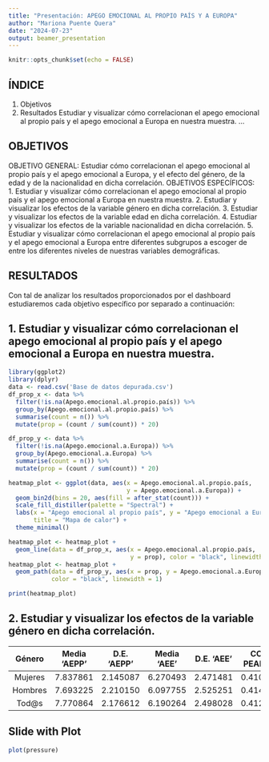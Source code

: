```yaml
---
title: "Presentación: APEGO EMOCIONAL AL PROPIO PAÍS Y A EUROPA"
author: "Mariona Puente Quera"
date: "2024-07-23"
output: beamer_presentation
---
```


```r
knitr::opts_chunk$set(echo = FALSE)
```

## ÍNDICE
1. Objetivos
2. Resultados
Estudiar y visualizar cómo correlacionan el apego emocional al propio país y el apego emocional a Europa en nuestra muestra.
...

## OBJETIVOS

OBJETIVO GENERAL: Estudiar cómo correlacionan el apego emocional al propio país y el apego
emocional a Europa, y el efecto del género, de la edad y de la nacionalidad en dicha correlación.
OBJETIVOS ESPECÍFICOS:
1. Estudiar y visualizar cómo correlacionan el apego emocional al propio país y el apego emocional a
Europa en nuestra muestra.
2. Estudiar y visualizar los efectos de la variable género en dicha correlación.
3. Estudiar y visualizar los efectos de la variable edad en dicha correlación.
4. Estudiar y visualizar los efectos de la variable nacionalidad en dicha correlación.
5. Estudiar y visualizar cómo correlacionan el apego emocional al propio país y el apego emocional
a Europa entre diferentes subgrupos a escoger de entre los diferentes niveles de nuestras variables
demográficas.

## RESULTADOS
Con tal de analizar los resultados proporcionados por el dashboard estudiaremos cada objetivo específico por separado a continuación:

## 1. Estudiar y visualizar cómo correlacionan el apego emocional al propio país y el apego emocional a Europa en nuestra muestra.

```r
library(ggplot2)
library(dplyr)
data <- read.csv('Base de datos depurada.csv')
df_prop_x <- data %>%
  filter(!is.na(Apego.emocional.al.propio.país)) %>%
  group_by(Apego.emocional.al.propio.país) %>%
  summarise(count = n()) %>%
  mutate(prop = (count / sum(count)) * 20)

df_prop_y <- data %>%
  filter(!is.na(Apego.emocional.a.Europa)) %>%
  group_by(Apego.emocional.a.Europa) %>%
  summarise(count = n()) %>%
  mutate(prop = (count / sum(count)) * 20)

heatmap_plot <- ggplot(data, aes(x = Apego.emocional.al.propio.país,
                                 y = Apego.emocional.a.Europa)) +
  geom_bin2d(bins = 20, aes(fill = after_stat(count))) +
  scale_fill_distiller(palette = "Spectral") +
  labs(x = "Apego emocional al propio país", y = "Apego emocional a Europa",
       title = "Mapa de calor") +
  theme_minimal()

heatmap_plot <- heatmap_plot +
  geom_line(data = df_prop_x, aes(x = Apego.emocional.al.propio.país,
                                  y = prop), color = "black", linewidth = 1)
heatmap_plot <- heatmap_plot +
  geom_path(data = df_prop_y, aes(x = prop, y = Apego.emocional.a.Europa),
            color = "black", linewidth = 1)

print(heatmap_plot)
```

## 2. Estudiar y visualizar los efectos de la variable género en dicha correlación.

| **Género** | **Media 'AEPP'** | **D.E. 'AEPP'** | **Media 'AEE'** | **D.E. 'AEE'** | **CORR. PEARSON** |
|:----------:|:----------------:|:---------------:|:---------------:|:--------------:|:-----------------:|
| Mujeres    | 7.837861         | 2.145087        | 6.270493        | 2.471481       | 0.4100358         |
| Hombres    | 7.693225         | 2.210150        | 6.097755        | 2.525251       | 0.4146855         |
| Tod@s      | 7.770864         | 2.176612        | 6.190264        | 2.498028       | 0.4128778         |

## Slide with Plot

```r
plot(pressure)
```

